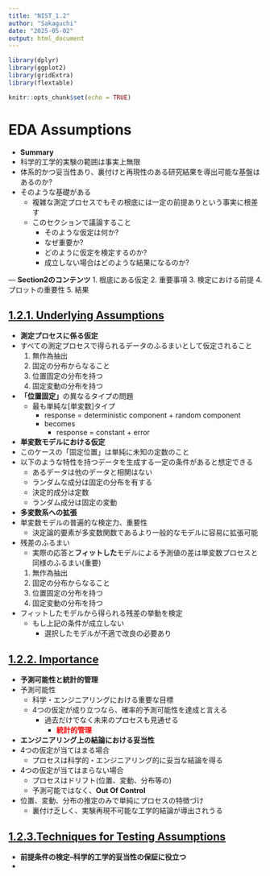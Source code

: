 ```yaml
---
title: "NIST_1.2"
author: "Sakaguchi"
date: "2025-05-02"
output: html_document
---
```


```r
library(dplyr)
library(ggplot2)
library(gridExtra)
library(flextable)

knitr::opts_chunk$set(echo = TRUE)

```

# EDA Assumptions
- **Summary**
- 科学的工学的実験の範囲は事実上無限
- 体系的かつ妥当性あり、裏付けと再現性のある研究結果を導出可能な基盤はあるのか?
- そのような基礎がある
  - 複雑な測定プロセスでもその根底には一定の前提ありという事実に根差す
  - このセクションで議論すること
    - そのような仮定は何か?
    - なぜ重要か?
    - どのように仮定を検定するのか?
    - 成立しない場合はどのような結果になるのか?
    
― **Section2のコンテンツ**
   1. 根底にある仮定
   2. 重要事項
   3. 検定における前提
   4. プロットの重要性
   5. 結果

## [1.2.1. Underlying Assumptions](https://www.itl.nist.gov/div898/handbook/eda/section2/eda21.htm)

- **測定プロセスに係る仮定**
- すべての測定プロセスで得られるデータのふるまいとして仮定されること
   1. 無作為抽出
   2. 固定の分布からなること
   3. 位置固定の分布を持つ
   4. 固定変動の分布を持つ

- **「位置固定」**の異なるタイプの問題
  - 最も単純な[単変数]タイプ
    - response = deterministic component + random component
    - becomes
      - response = constant + error

- **単変数モデルにおける仮定**
- このケースの「固定位置」は単純に未知の定数のこと
- 以下のような特性を持つデータを生成する一定の条件があると想定できる
  - あるデータは他のデータと相関はない
  - ランダムな成分は固定の分布を有する
  - 決定的成分は定数
  - ランダム成分は固定の変動

- **多変数系への拡張**
- 単変数モデルの普遍的な検定力、重要性
  - 決定論的要素が多変数関数であるより一般的なモデルに容易に拡張可能
- 残差のふるまい
  - 実際の応答と**フィットした**モデルによる予測値の差は単変数プロセスと同様のふるまい(重要)
   1. 無作為抽出
   2. 固定の分布からなること
   3. 位置固定の分布を持つ
   4. 固定変動の分布を持つ

- フィットしたモデルから得られる残差の挙動を検定
  - もし上記の条件が成立しない
    - 選択したモデルが不適で改良の必要あり

## [1.2.2. Importance](https://www.itl.nist.gov/div898/handbook/eda/section2/eda22.htm)

- **予測可能性と統計的管理**
- 予測可能性
  - 科学・エンジニアリングにおける重要な目標
  - 4つの仮定が成り立つなら、確率的予測可能性を達成と言える
    - 過去だけでなく未来のプロセスも見通せる
      - [**統計的管理**]{style="color: red"}

- **エンジニアリング上の結論における妥当性**
- 4つの仮定が当てはまる場合
  - プロセスは科学的・エンジニアリング的に妥当な結論を得る
- 4つの仮定が当てはまらない場合
  - プロセスはドリフト(位置、変動、分布等の)
  - 予測可能ではなく、**Out Of Control**
- 位置、変動、分布の推定のみで単純にプロセスの特徴づけ
  - 裏付け乏しく、実験再現不可能な工学的結論が導出されうる

## [1.2.3.Techniques for Testing Assumptions](https://www.itl.nist.gov/div898/handbook/eda/section2/eda23.htm)

- **前提条件の検定--科学的工学的妥当性の保証に役立つ**
- 
